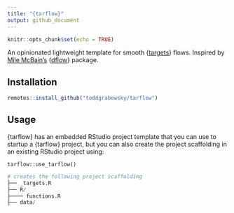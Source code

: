 ```yaml
---
title: "{tarflow}"
output: github_document
---
```


```r
knitr::opts_chunk$set(echo = TRUE)
```

An opinionated lightweight template for smooth {[targets](https://github.com/wlandau/targets)} flows. Inspired by [Mile McBain's](https://github.com/MilesMcBain) {[dflow]()} package.

## Installation

```r
remotes::install_github("toddgrabowsky/tarflow")
```

## Usage

{tarflow} has an embedded RStudio project template that you can use to startup a {tarflow} project, but you can also create the project scaffolding in an existing RStudio project using:

`tarflow::use_tarflow()`

```r
# creates the following project scaffolding
├── _targets.R
├── R/
├──── functions.R
├── data/
```
